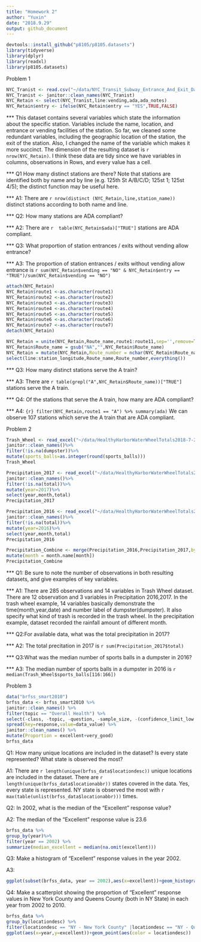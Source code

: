 ```yaml
---
title: "Homework 2"
author: "Yuxin"
date: "2018.9.29"
output: github_document
---
```

```r
devtools::install_github("p8105/p8105.datasets")
library(tidyverse)
library(dplyr)
library(readxl)
library(p8105.datasets)
```

Problem 1

```r
NYC_Tranist <- read.csv("~/data/NYC_Transit_Subway_Entrance_And_Exit_Data.csv")
NYC_Tranist <- janitor::clean_names(NYC_Tranist)
NYC_Retain <- select(NYC_Tranist,line:vending,ada,ada_notes)
NYC_Retain$entry <- ifelse(NYC_Retain$entry == "YES",TRUE,FALSE)
```

*** This dataset contains several variables which state the information about the specific station. Variables include the name, location, and entrance or vending facilities of the station. So far, we cleaned some redundant variables, including the geographic location of the station, the exit of the station. Also, I changed the name of the variable which makes it more succinct. The dimension of the resulting dataset is `r nrow(NYC_Retain)`. I think these data are tidy since we have variables in columns, observations in Rows, and every value has a cell.

*** Q1 How many distinct stations are there? Note that stations are identified both by name and by line (e.g. 125th St A/B/C/D; 125st 1; 125st 4/5); the distinct function may be useful here.

*** A1: There are `r nrow(distinct (NYC_Retain,line,station_name))` distinct stations according to both name and line.

*** Q2: How many stations are ADA compliant?

*** A2: There are `r  table(NYC_Retain$ada)["TRUE"]` stations are ADA compliant. 

*** Q3: What proportion of station entrances / exits without vending allow entrance?

*** A3: The proportion of station entrances / exits without vending allow entrance is  `r sum(NYC_Retain$vending == "NO" & NYC_Retain$entry == "TRUE")/sum(NYC_Retain$vending == "NO")`

```r
attach(NYC_Retain)
NYC_Retain$route1 <-as.character(route1)
NYC_Retain$route2 <-as.character(route2)
NYC_Retain$route3 <-as.character(route3)
NYC_Retain$route4 <-as.character(route4)
NYC_Retain$route5 <-as.character(route5)
NYC_Retain$route6 <-as.character(route6)
NYC_Retain$route7 <-as.character(route7)
detach(NYC_Retain)
```

```r
NYC_Retain = unite(NYC_Retain,Route_name,route1:route11,sep='',remove=TRUE)
NYC_Retain$Route_name = gsub("NA","",NYC_Retain$Route_name)
NYC_Retain = mutate(NYC_Retain,Route_number = nchar(NYC_Retain$Route_name)) %>%
select(line:station_longitude,Route_name,Route_number,everything())
```
*** Q3: How many distinct stations serve the A train?

*** A3: There are `r table(grepl("A",NYC_Retain$Route_name))["TRUE"]` stations serve the A train. 

*** Q4:  Of the stations that serve the A train, how many are ADA compliant?

*** A4: `{r}
filter(NYC_Retain,route1 == "A") %>%
summary(ada)`
We can observe 107 stations which serve the A train that are ADA compliant.


Problem 2

```r
Trash_Wheel <- read_excel("~/data/HealthyHarborWaterWheelTotals2018-7-28.xlsx",range=cell_cols("A:N")) %>%
janitor::clean_names()%>%
filter(!is.na(dumpster))%>%
mutate(sports_balls=as.integer(round(sports_balls)))
Trash_Wheel
```

```r
Precipitation_2017 <- read_excel("~/data/HealthyHarborWaterWheelTotals2018-7-28.xlsx",sheet="2017 Precipitation",range="A2:B14") %>%
janitor::clean_names()%>%
filter(!is.na(total))%>%
mutate(year=2017)%>%
select(year,month,total)
Precipitation_2017
```

```r
Precipitation_2016 <- read_excel("~/data/HealthyHarborWaterWheelTotals2018-7-28.xlsx",sheet="2016 Precipitation",range="A2:B14") %>%
janitor::clean_names()%>%
filter(!is.na(total))%>%
mutate(year=2016)%>%
select(year,month,total)
Precipitation_2016
```

```r
Precipitation_Combine <- merge(Precipitation_2016,Precipitation_2017,by ="month",all=TRUE)%>%
mutate(month = month.name[month])
Precipitation_Combine
```
*** Q1: Be sure to note the number of observations in both resulting datasets, and give examples of key variables.

*** A1: There are 285 observations and 14 variables in Trash Wheel dataset. There are 12 observation and 3 variables in Precipitation 2016,2017. In the trash wheel example, 14 variables basically demonstrate the time(month,year,date) and number label of dumpster(dumpster). It also specify what kind of trash is recorded in the trash wheel. In the precipitation example, dataset recorded the rainfall amount of different month.

*** Q2:For available data, what was the total precipitation in 2017? 

*** A2: The total precitation in 2017 is  `r sum(Precipitation_2017$total)`

*** Q3:What was the median number of sports balls in a dumpster in 2016?

*** A3: The median number of sports balls in a dumpster in 2016 is `r median(Trash_Wheel$sports_balls[116:166])`

Problem 3
```r
data("brfss_smart2010")
brfss_data <- brfss_smart2010 %>%
janitor::clean_names() %>%
filter(topic == "Overall Health") %>%
select(-class, -topic, -question, -sample_size, -(confidence_limit_low:geo_location)) %>%
spread(key=response,value=data_value) %>%
janitor::clean_names() %>%
mutate(Proportion = excellent+very_good)
brfss_data
```

Q1: How many unique locations are included in the dataset? Is every state represented? What state is observed the most?

A1: There are `r length(unique(brfss_data$locationdesc))` unique locations are included in the dataset. There are `r length(unique(brfss_data$locationabbr))` states covered in the data. Yes, every state is represented. NY state is observed the most with `r max(table(unlist(brfss_data$locationabbr)))` times.

Q2: In 2002, what is the median of the “Excellent” response value?

A2: The median of the "Excellent" response value is 23.6
```r
brfss_data %>%
group_by(year)%>%
filter(year == 2002) %>% 
summarize(median_excellent = median(na.omit(excellent)))
``` 
Q3: Make a histogram of “Excellent” response values in the year 2002.

A3:
```r
ggplot(subset(brfss_data, year == 2002),aes(x=excellent))+geom_histogram()
```


Q4: Make a scatterplot showing the proportion of “Excellent” response values in New York County and Queens County (both in NY State) in each year from 2002 to 2010.
```r
brfss_data %>%
group_by(locationdesc) %>%
filter(locationdesc == "NY - New York County" |locationdesc == "NY - Queens County") %>%
ggplot(aes(x=year,y=excellent))+geom_point(aes(color = locationdesc))
```

